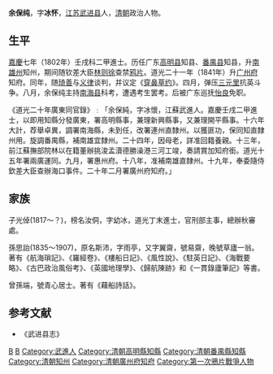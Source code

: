 '''余保纯'''，字'''冰怀'''，[[江苏|江苏]][[武进县|武进县]]人，[[清朝|清朝]]政治人物。

==生平==
[[嘉慶|嘉慶]]七年（1802年）壬戌科二甲進士。历任广东[[高明县|高明县]]知县、[[番禺县|番禺县]]知县，升[[南雄州|南雄州]]知州，期间随钦差大臣[[林则徐|林则徐]]查禁[[鸦片|鸦片]]。道光二十一年（1841年）升[[广州府|广州府]]知府。同年，随[[琦善|琦善]]与[[义律|义律]]谈判，并议定《[[穿鼻草约|穿鼻草约]]》。四月，弹压[[三元里|三元里]]抗英斗争。八月，余保纯主持[[南海县|南海县]]科考，遭遇考生罢考。后被广东巡抚[[怡良|怡良]]免职。

《道光二十年廣東同官錄》﹕「余保純，字冰懷，江蘇武進人。嘉慶壬戌二甲進士，以即用知縣分發廣東，署高明縣事，兼理新興縣事，又兼理開平縣事。十六年大計，荐舉卓異，調署南海縣，未到任，改署連州直隸州。以獲匪功，保同知直隸州用。旋調番禺縣，補南雄宜隸州。二十四年，因母老，詳准回籍養親。十三年，前江蘇撫部院林以在籍董辦挑浚孟瀆德勝澡港三河工竣，奏請賞加知府銜。道光十五年署兩廣運同。九月，署惠州府。十八年，准補南雄直隸州。十九年，奉委隨侍欽差大臣查辦海口事件。二十年二月署廣州府知府。」

== 家族 ==
子光倬(1817～？)，榜名汝侗，字幼冰，道光丁末進士，官刑部主事，總辦秋審處。

孫思詒(1835～1907)，原名斯沛，字雨亭，又字翼齋，號易齋，晚號草廬一翁。著有《航海瑣記》、《羅經卷》、《樓船日記》、《風性說》、《駐英日記》、《海戰要略》、《古巴政治風俗考》、《英國地理學》、《歸航陳跡》和《一貫錄廬筆記》等書。

曾孫端，號青心居士。著有《藉船詩話》。

==参考文献==
* 《武进县志》
{{嘉慶七年壬戌科殿試金榜}}
{{毗陵余氏}}

{{Authority control}}

{{DEFAULTSORT:Yu余}}
[[Category:毗陵余氏|B]]
[[Category:余姓|B]]
[[Category:武進人|Category:武進人]]
[[Category:清朝高明縣知縣|Category:清朝高明縣知縣]]
[[Category:清朝番禺縣知縣|Category:清朝番禺縣知縣]]
[[Category:清朝知州|Category:清朝知州]]
[[Category:清朝廣州府知府|Category:清朝廣州府知府]]
[[Category:第一次鴉片戰爭人物|Category:第一次鴉片戰爭人物]]


{{清朝人物小作品}}